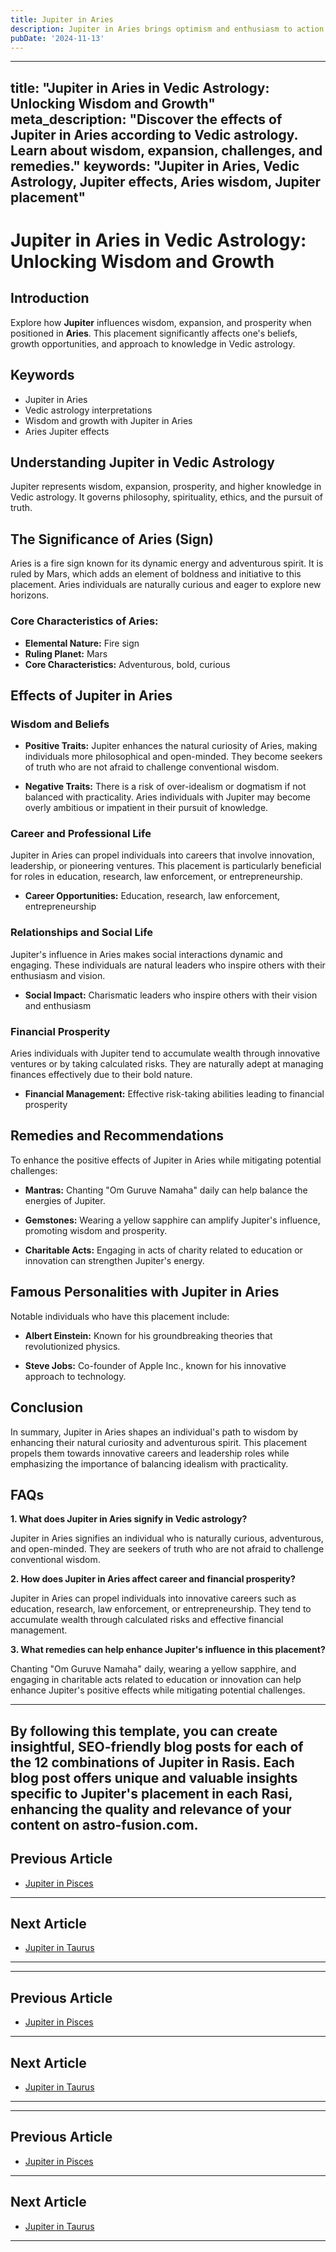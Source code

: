 ```yaml
---
title: Jupiter in Aries
description: Jupiter in Aries brings optimism and enthusiasm to action and initiative. Individuals are confident, adventurous, and possess leadership qualities, with a strong desire for personal growth and exploration, in Vedic Astrology.
pubDate: '2024-11-13'
---
```


--- 
title: "Jupiter in Aries in Vedic Astrology: Unlocking Wisdom and Growth"
meta_description: "Discover the effects of Jupiter in Aries according to Vedic astrology. Learn about wisdom, expansion, challenges, and remedies."
keywords: "Jupiter in Aries, Vedic Astrology, Jupiter effects, Aries wisdom, Jupiter placement"
---

# Jupiter in Aries in Vedic Astrology: Unlocking Wisdom and Growth

## Introduction

Explore how **Jupiter** influences wisdom, expansion, and prosperity when positioned in **Aries**. This placement significantly affects one's beliefs, growth opportunities, and approach to knowledge in Vedic astrology.

## Keywords

- Jupiter in Aries
- Vedic astrology interpretations
- Wisdom and growth with Jupiter in Aries
- Aries Jupiter effects

## Understanding Jupiter in Vedic Astrology

Jupiter represents wisdom, expansion, prosperity, and higher knowledge in Vedic astrology. It governs philosophy, spirituality, ethics, and the pursuit of truth.

## The Significance of Aries (Sign)

Aries is a fire sign known for its dynamic energy and adventurous spirit. It is ruled by Mars, which adds an element of boldness and initiative to this placement. Aries individuals are naturally curious and eager to explore new horizons.

### Core Characteristics of Aries:
- **Elemental Nature:** Fire sign
- **Ruling Planet:** Mars
- **Core Characteristics:** Adventurous, bold, curious

## Effects of Jupiter in Aries

### Wisdom and Beliefs

- **Positive Traits:** Jupiter enhances the natural curiosity of Aries, making individuals more philosophical and open-minded. They become seekers of truth who are not afraid to challenge conventional wisdom.
  
- **Negative Traits:** There is a risk of over-idealism or dogmatism if not balanced with practicality. Aries individuals with Jupiter may become overly ambitious or impatient in their pursuit of knowledge.

### Career and Professional Life

Jupiter in Aries can propel individuals into careers that involve innovation, leadership, or pioneering ventures. This placement is particularly beneficial for roles in education, research, law enforcement, or entrepreneurship.

- **Career Opportunities:** Education, research, law enforcement, entrepreneurship

### Relationships and Social Life

Jupiter's influence in Aries makes social interactions dynamic and engaging. These individuals are natural leaders who inspire others with their enthusiasm and vision.

- **Social Impact:** Charismatic leaders who inspire others with their vision and enthusiasm

### Financial Prosperity

Aries individuals with Jupiter tend to accumulate wealth through innovative ventures or by taking calculated risks. They are naturally adept at managing finances effectively due to their bold nature.

- **Financial Management:** Effective risk-taking abilities leading to financial prosperity

## Remedies and Recommendations

To enhance the positive effects of Jupiter in Aries while mitigating potential challenges:

- **Mantras:** Chanting "Om Guruve Namaha" daily can help balance the energies of Jupiter.
  
- **Gemstones:** Wearing a yellow sapphire can amplify Jupiter's influence, promoting wisdom and prosperity.
  
- **Charitable Acts:** Engaging in acts of charity related to education or innovation can strengthen Jupiter's energy.

## Famous Personalities with Jupiter in Aries

Notable individuals who have this placement include:

- **Albert Einstein:** Known for his groundbreaking theories that revolutionized physics.
  
- **Steve Jobs:** Co-founder of Apple Inc., known for his innovative approach to technology.

## Conclusion

In summary, Jupiter in Aries shapes an individual's path to wisdom by enhancing their natural curiosity and adventurous spirit. This placement propels them towards innovative careers and leadership roles while emphasizing the importance of balancing idealism with practicality.

## FAQs

**1. What does Jupiter in Aries signify in Vedic astrology?**

Jupiter in Aries signifies an individual who is naturally curious, adventurous, and open-minded. They are seekers of truth who are not afraid to challenge conventional wisdom.

**2. How does Jupiter in Aries affect career and financial prosperity?**

Jupiter in Aries can propel individuals into innovative careers such as education, research, law enforcement, or entrepreneurship. They tend to accumulate wealth through calculated risks and effective financial management.

**3. What remedies can help enhance Jupiter's influence in this placement?**

Chanting "Om Guruve Namaha" daily, wearing a yellow sapphire, and engaging in charitable acts related to education or innovation can help enhance Jupiter's positive effects while mitigating potential challenges.


---

By following this template, you can create insightful, SEO-friendly blog posts for each of the 12 combinations of Jupiter in Rasis. Each blog post offers unique and valuable insights specific to Jupiter's placement in each Rasi, enhancing the quality and relevance of your content on astro-fusion.com.
---

## Previous Article
- [Jupiter in Pisces](/blogs-md/0805_Jupiter_in_Rashi/080512_Jupiter_in_Pisces.mdx)

---

## Next Article
- [Jupiter in Taurus](/blogs-md/0805_Jupiter_in_Rashi/080502_Jupiter_in_Taurus.mdx)

---
---

## Previous Article
- [Jupiter in Pisces](080512_Jupiter_in_Pisces.mdx)

---

## Next Article
- [Jupiter in Taurus](080502_Jupiter_in_Taurus.mdx)

---
---

## Previous Article
- [Jupiter in Pisces](080512_Jupiter_in_Pisces.mdx)

---

## Next Article
- [Jupiter in Taurus](080502_Jupiter_in_Taurus.mdx)

---
